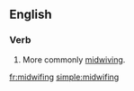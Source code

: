 ==English==

===Verb===
{{head|en|present participle}}

# {{label|en|rare}} {{present participle of|midwife|lang=en|nocat=1}} More commonly [[midwiving]].

[[fr:midwifing]]
[[simple:midwifing]]